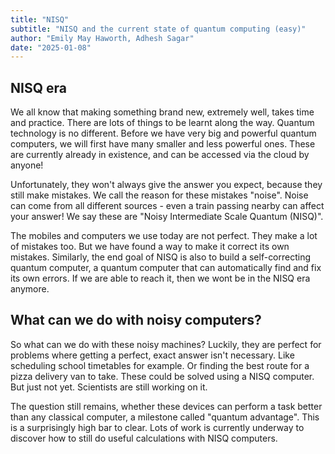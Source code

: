 ```yaml
---
title: "NISQ"
subtitle: "NISQ and the current state of quantum computing (easy)"
author: "Emily May Haworth, Adhesh Sagar"
date: "2025-01-08"
---
```


## NISQ era

We all know that making something brand new, extremely well, takes time and practice. There are lots of things to be learnt along the way.
Quantum technology is no different. Before we have very big and powerful quantum computers, we will first have many smaller and less powerful ones. These are currently already in existence, and can be accessed via the cloud by anyone!

Unfortunately, they won't always give the answer you expect, because they still make mistakes. We call the reason for these mistakes "noise". Noise can come from all different sources - even a train passing nearby can affect your answer!
We say these are "Noisy Intermediate Scale Quantum (NISQ)".

The mobiles and computers we use today are not perfect. They make a lot of mistakes too. But we have found a way to make it correct its own mistakes. Similarly, the end goal of NISQ is also to build a self-correcting quantum computer, a quantum computer that can automatically find and fix its own errors. 
If we are able to reach it, then we wont be in the NISQ era anymore.

## What can we do with noisy computers?

So what can we do with these noisy machines? Luckily, they are perfect for problems where getting a perfect, exact answer isn't necessary. Like scheduling school timetables for example. Or finding the best route for a pizza delivery van to take. These could be solved using a NISQ computer. But just not yet. Scientists are still working on it.

The question still remains, whether these devices can perform a task better than any classical computer, a milestone called "quantum advantage". This is a surprisingly high bar to clear. 
Lots of work is currently underway to discover how to still do useful calculations with NISQ computers. 

